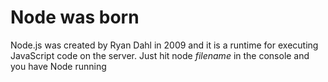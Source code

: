 # Node was born

Node.js was created by Ryan Dahl in 2009 and it is a runtime for executing JavaScript code on the server.
Just hit node _filename_ in the console and you have Node running
